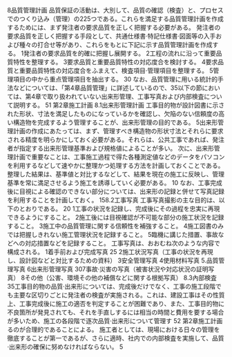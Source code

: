 

8品質管理計画
品質保証の活動は、大別して、品質の確認（検査）と、プロセスでのつくり込み（管理）の225つである。これらを満足する品質管理計画を作成するためには、まず発注者の要求品質を正しく把握する必要がある。
発注者の要求品質を正しく把握する手段として、共通仕様書·特記仕様書·図面等の入手および種々の打合せ等があり、これらをもとに下記に示す品質管理計画を作成する。
1発注者の要求品質を的確に把握し展開する。
2工程の流れに沿って重要品質特性を整理する。
3要求品質と重要品質特性の対応度合を検討する。
4要求品質と重要品質特性の対応度合をふまえて、検査項目·管理項目を整理する。
5管理項目の中から重点管理項目を抽出する。
30
なお、品質管理に用いる統計的手法などについては、「第4章品質管理」に詳述しているので、35以下の節においては、第4章で取り扱われていない出来形管理、工事写真および内部検査について説明する。
51
第2章施工計画
8.1出来形管理計画
工事目的物が設計図書に示された形状、寸法を満足したものになっているかを確認し、欠陥のない信頼度の高い構造物を完成するよう管理することが、出来形管理の目的である。
5出来形管理計画の作成にあたっては、まず、管理すべき構造物の形状寸法とそれらに要求される精度を明らかにしておく必要がある。それらは、公共工事であれば、発注者が指定する出来形管理基準および規格値によることが多い。
次に、出来形管理計画で重要なことは、工事施工過程で得た各種測定値などのデータをパソコンを利用するなどして速やかに整理かつ処理する方法を計画しておくことである。整理した結果は、基準値と対比するなどして、結果を現在の施工に反映し、管理基準を常に満足させるよう施工を誘導していく必要がある。
10
なお、工事完成後に目視による確認のできない部分については、出来形の記録と併せて写真記録を利用することを計画しておく。
158.2工事写真
工事写真撮影の主な目的は、以下のとおりである。
20
1工事の状況を記録し、完成後にその過程を忠実に再現できるようにすること。
2施工後には目視確認が不可能な部分の施工状況を記録すること。
3施工中の品質管理に関する信頼性を補強すること。
4施工図書のみでは把握しきれない施工管理状況を記録すること。
5臨機に講じた措置、事故などへの対応措置などを記録すること。
工事写真は、おおむね次のような内容で構成される。
1着手前および完成写真
25
2施工状況写真（工事の状況を再現し、設計図などと対比するための資料）
3安全管理写真
4使用材料写真
5.品質管理写真
6出来形管理写真
307事故·災害の写真（被害状況や対応状況の証明写真）
8その他（公害、環境その他の補償などに関する根拠写真）
8.3內部検査
35工事目的物の品質·出来形については、完成後だけでなく、工事の施工段階でも主要な区切りごとに発注者の検査が実施される。これは、建設工事はその性質上、工事完成後に施工の適否を判定することが困難であり、また、工事目的物に不良箇所が発見されても、それを手直しするには相当の時間と費用を要する場合が多いため、施工の各段階で逐次品質·出来形について管理す
52
第2章施工計画
るのが合理的であることによる。
施工者としては、現場における日々の管理を徹底することが第一であるが、さらに適時、社内での内部検査を実施して、品質·出来形の確保に努めなければならない。
5